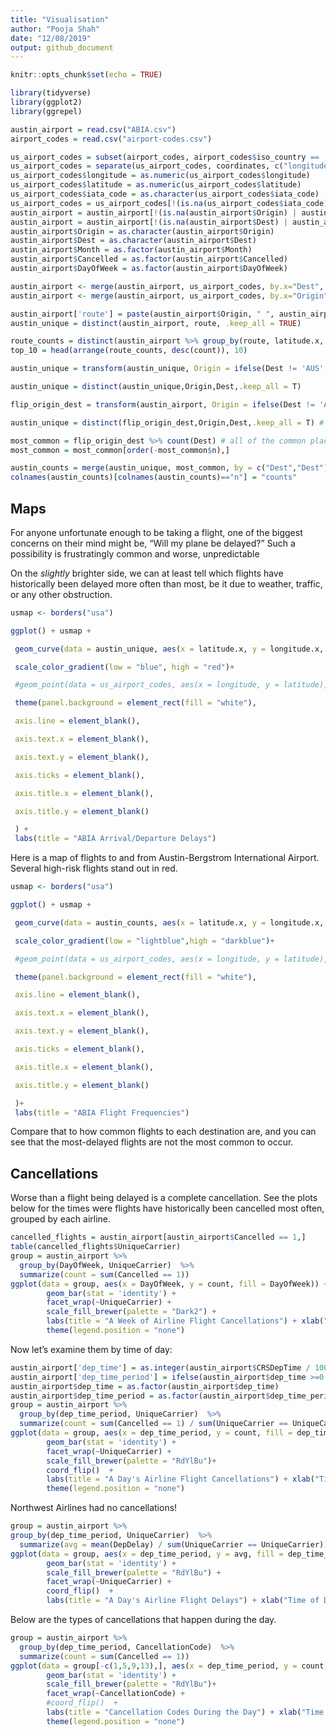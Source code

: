 ---
title: "Visualisation"
author: "Pooja Shah"
date: "12/08/2019"
output: github_document
---

```{r setup, include=FALSE}
knitr::opts_chunk$set(echo = TRUE)

library(tidyverse)
library(ggplot2)
library(ggrepel)
```

```{r include = F}
austin_airport = read.csv("ABIA.csv")
airport_codes = read.csv("airport-codes.csv")

us_airport_codes = subset(airport_codes, airport_codes$iso_country == 'US', select = c(iata_code, coordinates))
us_airport_codes = separate(us_airport_codes, coordinates, c("longitude", "latitude"), sep = ", ")
us_airport_codes$longitude = as.numeric(us_airport_codes$longitude)
us_airport_codes$latitude = as.numeric(us_airport_codes$latitude)
us_airport_codes$iata_code = as.character(us_airport_codes$iata_code)
us_airport_codes = us_airport_codes[!(is.na(us_airport_codes$iata_code) | us_airport_codes$iata_code == ""), ]
austin_airport = austin_airport[!(is.na(austin_airport$Origin) | austin_airport$Origin == ""), ]
austin_airport = austin_airport[!(is.na(austin_airport$Dest) | austin_airport$Dest == ""), ]
austin_airport$Origin = as.character(austin_airport$Origin)
austin_airport$Dest = as.character(austin_airport$Dest)
austin_airport$Month = as.factor(austin_airport$Month)
austin_airport$Cancelled = as.factor(austin_airport$Cancelled)
austin_airport$DayOfWeek = as.factor(austin_airport$DayOfWeek)
```

```{r include = F}
austin_airport <- merge(austin_airport, us_airport_codes, by.x="Dest", by.y="iata_code")
austin_airport <- merge(austin_airport, us_airport_codes, by.x="Origin", by.y="iata_code")
```

```{r include = F}
austin_airport['route'] = paste(austin_airport$Origin, " ", austin_airport$Dest)
austin_unique = distinct(austin_airport, route, .keep_all = TRUE)
```

```{r include = F}
route_counts = distinct(austin_airport %>% group_by(route, latitude.x, latitude.y, longitude.x, longitude.y) %>% summarise(count = n())) 
top_10 = head(arrange(route_counts, desc(count)), 10)
```

```{r include = F}
austin_unique = transform(austin_unique, Origin = ifelse(Dest != 'AUS', Origin, Dest), Dest = ifelse(Dest != 'AUS', Dest,Origin))

austin_unique = distinct(austin_unique,Origin,Dest,.keep_all = T)
```

```{r include = F}
flip_origin_dest = transform(austin_airport, Origin = ifelse(Dest != 'AUS', Origin, Dest), Dest = ifelse(Dest != 'AUS', Dest,Origin)) # simply changes all the origins to be austin; doesn't change the rest of the dataset

austin_unique = distinct(flip_origin_dest,Origin,Dest,.keep_all = T) # drops duplicates
```

```{r include = F}
most_common = flip_origin_dest %>% count(Dest) # all of the common places to fly to/from
most_common = most_common[order(-most_common$n),]

austin_counts = merge(austin_unique, most_common, by = c("Dest","Dest"))
colnames(austin_counts)[colnames(austin_counts)=="n"] = "counts"
```

## Maps

For anyone unfortunate enough to be taking a flight, one of the biggest concerns on their mind might be, "Will my plane be delayed?" Such a possibility is frustratingly common and worse, unpredictable 

On the _slightly_ brighter side, we can at least tell which flights have historically been delayed more often than most, be it due to weather, traffic, or any other obstruction.

```{r echo = F}
usmap <- borders("usa") 

ggplot() + usmap + 

 geom_curve(data = austin_unique, aes(x = latitude.x, y = longitude.x, xend = latitude.y, yend = longitude.y, colour = DepDelay)) +

 scale_color_gradient(low = "blue", high = "red")+

 #geom_point(data = us_airport_codes, aes(x = longitude, y = latitude), ) + 

 theme(panel.background = element_rect(fill = "white"), 

 axis.line = element_blank(),

 axis.text.x = element_blank(),

 axis.text.y = element_blank(),

 axis.ticks = element_blank(),

 axis.title.x = element_blank(),

 axis.title.y = element_blank()

 ) +
 labs(title = "ABIA Arrival/Departure Delays")

```

Here is a map of flights to and from Austin-Bergstrom International Airport. Several high-risk flights stand out in red.

```{r echo = F}
usmap <- borders("usa") 

ggplot() + usmap + 

 geom_curve(data = austin_counts, aes(x = latitude.x, y = longitude.x, xend = latitude.y, yend = longitude.y, colour = counts)) +

 scale_color_gradient(low = "lightblue",high = "darkblue")+

 #geom_point(data = us_airport_codes, aes(x = longitude, y = latitude), ) + 

 theme(panel.background = element_rect(fill = "white"), 

 axis.line = element_blank(),

 axis.text.x = element_blank(),

 axis.text.y = element_blank(),

 axis.ticks = element_blank(),

 axis.title.x = element_blank(),

 axis.title.y = element_blank()

 )+
 labs(title = "ABIA Flight Frequencies")

```

Compare that to how common flights to each destination are, and you can see that the most-delayed flights are not the most common to occur.

## Cancellations

Worse than a flight being delayed is a complete cancellation. See the plots below for the times were flights have historically been cancelled most often, grouped by each airline.

```{r echo = F}
cancelled_flights = austin_airport[austin_airport$Cancelled == 1,]
table(cancelled_flights$UniqueCarrier)
group = austin_airport %>%
  group_by(DayOfWeek, UniqueCarrier)  %>% 
  summarize(count = sum(Cancelled == 1))
ggplot(data = group, aes(x = DayOfWeek, y = count, fill = DayOfWeek)) +
        geom_bar(stat = 'identity') + 
        facet_wrap(~UniqueCarrier) +
        scale_fill_brewer(palette = "Dark2") +
        labs(title = "A Week of Airline Flight Cancellations") + xlab("Day of the Week") + ylab("Number of Flights Cancelled") +
        theme(legend.position = "none")
```

Now let's examine them by time of day:

```{r echo = F}
austin_airport['dep_time'] = as.integer(austin_airport$CRSDepTime / 100)
austin_airport['dep_time_period'] = ifelse(austin_airport$dep_time >=0 & austin_airport$dep_time < 12, 'Morning', ifelse(austin_airport$dep_time >= 12 & austin_airport$dep_time < 16, 'Afternoon', ifelse(austin_airport$dep_time >=14 & austin_airport$dep_time < 20, 'Evening', 'Night')))                  
austin_airport$dep_time = as.factor(austin_airport$dep_time)
austin_airport$dep_time_period = as.factor(austin_airport$dep_time_period)
group = austin_airport %>%
  group_by(dep_time_period, UniqueCarrier)  %>% 
  summarize(count = sum(Cancelled == 1) / sum(UniqueCarrier == UniqueCarrier))
ggplot(data = group, aes(x = dep_time_period, y = count, fill = dep_time_period)) +
        geom_bar(stat = 'identity') + 
        facet_wrap(~UniqueCarrier) + 
        scale_fill_brewer(palette = "RdYlBu")+
        coord_flip()  +
        labs(title = "A Day's Airline Flight Cancellations") + xlab("Time of Day") + ylab("Percentage of Flights Cancelled") +
        theme(legend.position = "none")
```

Northwest Airlines had no cancellations!

```{r include = F}
group = austin_airport %>%
group_by(dep_time_period, UniqueCarrier)  %>% 
  summarize(avg = mean(DepDelay) / sum(UniqueCarrier == UniqueCarrier))
ggplot(data = group, aes(x = dep_time_period, y = avg, fill = dep_time_period)) +
        geom_bar(stat = 'identity') + 
        scale_fill_brewer(palette = "RdYlBu") +
        facet_wrap(~UniqueCarrier) + 
        coord_flip()  +
        labs(title = "A Day's Airline Flight Delays") + xlab("Time of Day") + ylab("Percentage of Flights Delayed")
```

Below are the types of cancellations that happen during the day.

```{r echo = F}
group = austin_airport %>%
  group_by(dep_time_period, CancellationCode)  %>% 
  summarize(count = sum(Cancelled == 1))
ggplot(data = group[-c(1,5,9,13),], aes(x = dep_time_period, y = count, fill = dep_time_period)) +
        geom_bar(stat = 'identity') +
        scale_fill_brewer(palette = "RdYlBu")+
        facet_wrap(~CancellationCode) + 
        #coord_flip()  +
        labs(title = "Cancellation Codes During the Day") + xlab("Time of Day") + ylab("Number of Cancelled Flights") +
        theme(legend.position = "none")
```
